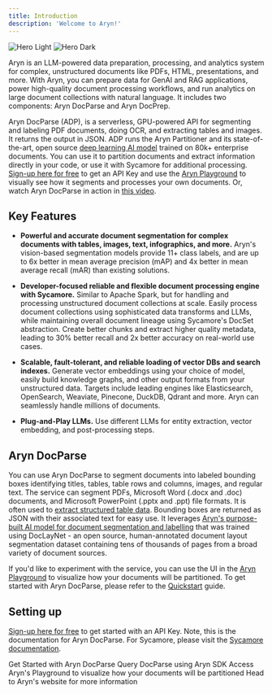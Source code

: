 ```yaml
---
title: Introduction
description: 'Welcome to Aryn!'
---
```


<img
  className="block dark:hidden"
  src="/images/hero-light.svg"
  alt="Hero Light"
/>
<img
  className="hidden dark:block"
  src="/images/hero-dark.svg"
  alt="Hero Dark"
/>

Aryn is an LLM-powered data preparation, processing, and analytics system for complex, unstructured documents like PDFs, HTML, presentations, and more. With Aryn, you can prepare data for GenAI and RAG applications, power high-quality document processing workflows, and run analytics on large document collections with natural language. It includes two components: Aryn DocParse and Aryn DocPrep.

Aryn DocParse (ADP), is a serverless, GPU-powered API for segmenting and labeling PDF documents, doing OCR, and extracting tables and images. It returns the output in JSON. ADP runs the Aryn Partitioner and its state-of-the-art, open source
[deep learning AI model](https://huggingface.co/Aryn/deformable-detr-DocLayNet) trained on 80k+ enterprise documents. 
You can use it to partition documents and extract information directly in your code, or use it with Sycamore for additional processing. [Sign-up here for free](https://www.aryn.ai/get-started) to get an API Key and use the [Aryn Playground](https://play.aryn.cloud/partitioning) to visually see how it segments and processes your own documents. 
Or, watch Aryn DocParse in action in [this video](https://www.aryn.ai/?name=ArynPartitioningService_Intro).


## Key Features

* **Powerful and accurate document segmentation for complex documents with tables, images, text, infographics, and more.**  Aryn's vision-based segmentation models provide 11+ class labels, and are up to 6x better in mean average precision (mAP) and 4x better in mean average recall (mAR) than existing solutions.

* **Developer-focused reliable and flexible document processing engine with Sycamore.** Similar to Apache Spark, but for handling and processing unstructured document collections at scale. Easily process document collections using sophisticated data transforms and LLMs, while maintaining overall document lineage using Sycamore's DocSet abstraction. Create better chunks and extract higher quality metadata, leading to 30% better recall and 2x better accuracy on real-world use cases.

* **Scalable, fault-tolerant, and reliable loading of vector DBs and search indexes.** Generate vector embeddings using your choice of model, easily build knowledge graphs, and other output formats from your unstructured data. Targets include leading engines like Elasticsearch, OpenSearch, Weaviate, Pinecone, DuckDB, Qdrant and more. Aryn can seamlessly handle millions of documents.

* **Plug-and-Play LLMs.** Use different LLMs for entity extraction, vector embedding, and post-processing steps.


## Aryn DocParse

You can use Aryn DocParse to segment documents into labeled bounding boxes identifying titles, tables, table rows and columns, images, and regular text. The service can segment PDFs, Microsoft Word (.docx and .doc) documents, and Microsoft PowerPoint (.pptx and .ppt) file formats. It is often used to [extract structured table data]("./aryn_docparse/tables"). Bounding boxes are returned as JSON with their associated text for easy use. It leverages [Aryn's purpose-built AI model for document segmentation and labelling](https://huggingface.co/Aryn/deformable-detr) that was trained using DocLayNet - an open source, human-annotated document layout segmentation dataset containing tens of thousands of pages from a broad variety of document sources.


If you'd like to experiment with the service, you can use the UI in the [Aryn Playground](https://play.aryn.cloud/partitioning) to visualize how your documents will be partitioned. To get started with Aryn DocParse, please refer to the [Quickstart](quickstart) guide.


## Setting up

[Sign-up here for free](https://www.aryn.ai/get-started) to get started with an API Key. Note, this is the documentation for Aryn DocParse. For Sycamore, please visit the [Sycamore documentation](https://sycamore.readthedocs.io/en/stable/).

<CardGroup cols={2}>
  <Card
    title="Quickstart"
    icon="play"
    href="quickstart"
  >
    Get Started with Aryn DocParse
  </Card>
  <Card
    title="Use the Aryn-SDK"
    icon="rectangle-terminal"
    href="aryn_partitioning/aryn_sdk"
  >
    Query DocParse using Aryn SDK
  </Card>
    <Card
    title="Use Aryn Playground"
    icon="palette"
    href="https://play.aryn.cloud/choose"
  >
    Access Aryn's Playground to visualize how your documents will be partitioned
  </Card>
  <Card
    title="Website"
    icon="globe"
    href="https://www.aryn.ai/"
  >
    Head to Aryn's website for more information
  </Card>
</CardGroup>

